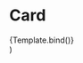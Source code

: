 

<Meta title="Recipies/Card" component={Card} />

# Card

<Canvas>
  <Story
    name="Overview"
    args={{
      text: "Szczeniak ",
      size: "small",
      badge: "badge",
    }}
  >
    {Template.bind()}
  </Story>
</Canvas>

<ArgsTable />

  <div
    style={{
      width: "30%",
    }}
  >
    <Card {...args} />
  </div>
)

